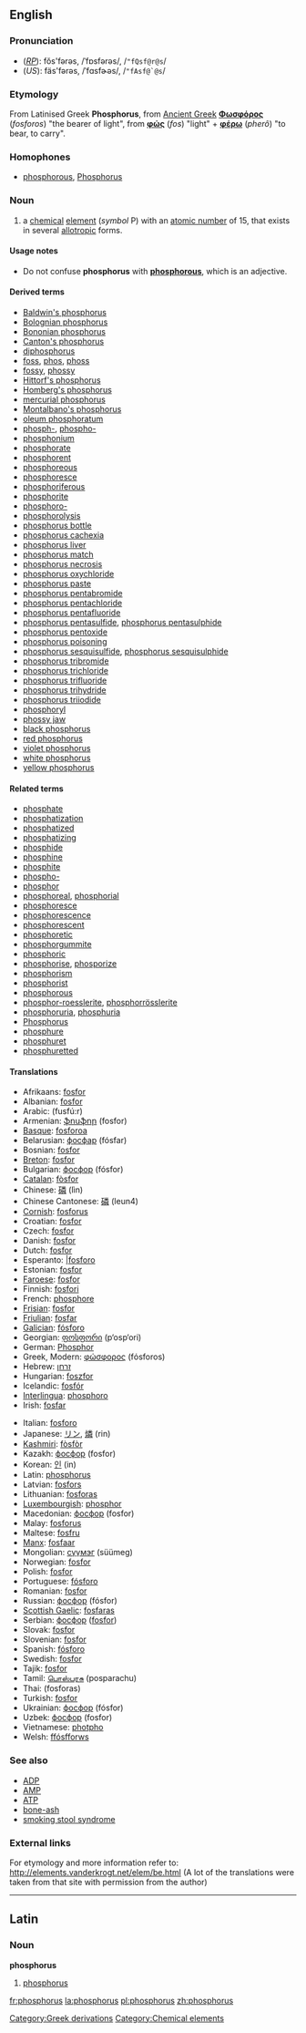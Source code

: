 {{See|Phosphorus}}
==English==
{{elements|P|silicon|Si|sulfur|S}}
===Pronunciation===
*(''[[RP]]''): fŏs'fərəs, /ˈfɒsfərəs/, /<tt>"fQsf@r@s</tt>/
*(''US''): fäs'fərəs, /ˈfɑsfɚəs/, /<tt>"fAsf@`@s</tt>/

===Etymology===
[[Category:Greek derivations]]
From Latinised Greek  '''Phosphorus''', from [[Ancient Greek]] '''[[Φωσφόρος]]''' (''fosforos'') "the bearer of light", from '''[[φώς]]''' (''fos'') "light" + '''[[φέρω]]''' (''pherô'') "to bear, to carry".
===Homophones===
*[[phosphorous]], [[Phosphorus]]

=== Noun ===
{{en-noun-unc}}
{{wikipedia}}

#{{chemistry}} a [[chemical]] [[element]] (''symbol'' P) with an [[atomic number]] of 15, that exists in several [[allotropic]] forms.

====Usage notes====
*Do not confuse '''phosphorus''' with '''[[phosphorous]]''', which is an adjective.

====Derived terms====
*[[Baldwin's phosphorus]]
*[[Bolognian phosphorus]]
*[[Bononian phosphorus]]
*[[Canton's phosphorus]]
*[[diphosphorus]]
*[[foss]], [[phos]], [[phoss]]
*[[fossy]], [[phossy]]
*[[Hittorf's phosphorus]]
*[[Homberg's phosphorus]]
*[[mercurial phosphorus]]
*[[Montalbano's phosphorus]]
*[[oleum phosphoratum]]
*[[phosph-]], [[phospho-]]
*[[phosphonium]]
*[[phosphorate]]
*[[phosphorent]]
*[[phosphoreous]]
*[[phosphoresce]]
*[[phosphoriferous]]
*[[phosphorite]]
*[[phosphoro-]]
*[[phosphorolysis]]
*[[phosphorus bottle]]
*[[phosphorus cachexia]]
*[[phosphorus liver]]
*[[phosphorus match]]
*[[phosphorus necrosis]]
*[[phosphorus oxychloride]]
*[[phosphorus paste]]
*[[phosphorus pentabromide]]
*[[phosphorus pentachloride]]
*[[phosphorus pentafluoride]]
*[[phosphorus pentasulfide]], [[phosphorus pentasulphide]]
*[[phosphorus pentoxide]]
*[[phosphorus poisoning]]
*[[phosphorus sesquisulfide]], [[phosphorus sesquisulphide]]
*[[phosphorus tribromide]]
*[[phosphorus trichloride]]
*[[phosphorus trifluoride]]
*[[phosphorus trihydride]]
*[[phosphorus triiodide]]
*[[phosphoryl]]
*[[phossy jaw]]
*[[black phosphorus]]
*[[red phosphorus]]
*[[violet phosphorus]]
*[[white phosphorus]]
*[[yellow phosphorus]]

====Related terms====
*[[phosphate]]
*[[phosphatization]]
*[[phosphatized]]
*[[phosphatizing]]
*[[phosphide]]
*[[phosphine]]
*[[phosphite]]
*[[phospho-]]
*[[phosphor]]
*[[phosphoreal]], [[phosphorial]]
*[[phosphoresce]]
*[[phosphorescence]]
*[[phosphorescent]]
*[[phosphoretic]]
*[[phosphorgummite]]
*[[phosphoric]]
*[[phosphorise]], [[phosporize]]
*[[phosphorism]]
*[[phosphorist]]
*[[phosphorous]]
*[[phosphor-roesslerite]], [[phosphorrösslerite]]
*[[phosphoruria]], [[phosphuria]]
*[[Phosphorus]]<!--in Greek mythology-->
*[[phosphure]]
*[[phosphuret]]
*[[phosphuretted]]

====Translations====
{{top}}
*Afrikaans: [[fosfor#Afrikaans|fosfor]]
*Albanian: [[fosfor#Albanian|fosfor]]
*Arabic: {{ARchar|[[فوسفور]]}} (fusfú:r) {{m}}
*Armenian: [[ֆոսֆոր]] (fosfor)
*[[Basque]]: [[fosforoa]]
*Belarusian: [[фосфар]] (fósfar) {{m}}
*Bosnian: [[fosfor#Bosnian|fosfor]]
*[[Breton]]: [[fosfor#Breton|fosfor]] {{m}}
*Bulgarian: [[фосфор]] (fósfor) {{m}}
*[[Catalan]]: [[fòsfor]]
*Chinese: [[磷]] (lìn)
*Chinese Cantonese: [[磷]] (leun4)
*[[Cornish]]: [[fosforus]]
*Croatian: [[fosfor#Croatian|fosfor]] {{m}}
*Czech: [[fosfor#Czech|fosfor]] {{m}}
*Danish: [[fosfor#Danish|fosfor]]
*Dutch: [[fosfor#Dutch|fosfor]] {{n}}
*Esperanto: [[fosforo#Esperanto||fosforo]]
*Estonian: [[fosfor#Estonian|fosfor]]
*[[Faroese]]: [[fosfor#Faroese|fosfor]]
*Finnish: [[fosfori]]
*French: [[phosphore]] {{m}}
*[[Frisian]]: [[fosfor#Frisian|fosfor]]
*[[Friulian]]: [[fosfar]]
*[[Galician]]: [[fósforo]]
*Georgian: [[ფოსფორი]] (p‘osp‘ori)
*German: [[Phosphor]] {{m}}
*Greek, Modern: [[φώσφορος]] (fόsforos) {{m}}
*Hebrew: [[זרחן]] {{Unicode|(zarḥan)}}
*Hungarian: [[foszfor]]
*Icelandic: [[fosfór]]
*[[Interlingua]]: [[phosphoro]]
*Irish: [[fosfar]]
{{mid}}
*Italian: [[fosforo#Italian|fosforo]] {{m}}
*Japanese: [[リン]], [[燐]] (rin)
*[[Kashmiri]]: [[fòsfòr]]
*Kazakh: [[фосфор]] (fosfor)
*Korean: [[인]] (in)
*Latin: [[phosphorus#Latin|phosphorus]] {{m}}
*Latvian: [[fosfors]]
*Lithuanian: [[fosforas]]
*[[Luxembourgish]]: [[phosphor]]
*Macedonian: [[фосфор]] (fosfor) {{m}}
*Malay: [[fosforus]]
*Maltese: [[fosfru]]
*[[Manx]]: [[fosfaar]]
*Mongolian: [[сүүмэг]] (süümeg)
*Norwegian: [[fosfor#Norwegian|fosfor]]
*Polish: [[fosfor#Polish|fosfor]] {{m}}
*Portuguese: [[fósforo]] {{m}}
*Romanian: [[fosfor#Romanian|fosfor]] {{n}}
*Russian: [[фосфор]] (fósfor) {{m}}
*[[Scottish Gaelic]]: [[fosfaras]]
*Serbian: [[фосфор]] ([[fosfor#Serbian|fosfor]]) {{m}}
*Slovak: [[fosfor#Slovak|fosfor]] {{m}}
*Slovenian: [[fosfor#Slovenian|fosfor]]
*Spanish: [[fósforo]] {{m}}
*Swedish: [[fosfor#Swedish|fosfor]]
*Tajik: [[fosfor#Tajik|fosfor]]
*Tamil: [[பொஸ்பரசு]] (posparachu)
*Thai: {{THchar|[[ฟอสฟอรัส]]}} (fosforas)
*Turkish: [[fosfor#Turkish|fosfor]]
*Ukrainian: [[фосфор]] (fósfor) {{m}}
*Uzbek: [[фосфор]] (fosfor)
*Vietnamese: [[photpho]]
*Welsh: [[ffósfforws]]
{{bottom}}

===See also===
*[[ADP]]
*[[AMP]]
*[[ATP]]
*[[bone-ash]]
*[[smoking stool syndrome]]

===External links===
For etymology and more information refer to:
http://elements.vanderkrogt.net/elem/be.html
(A lot of the translations were taken from that site with permission from the author)

----
==Latin==
===Noun===
'''phosphorus''' {{m}}

#[[phosphorus#English|phosphorus]]

[[Category:Chemical elements]]

[[fr:phosphorus]]
[[la:phosphorus]]
[[pl:phosphorus]]
[[zh:phosphorus]]
